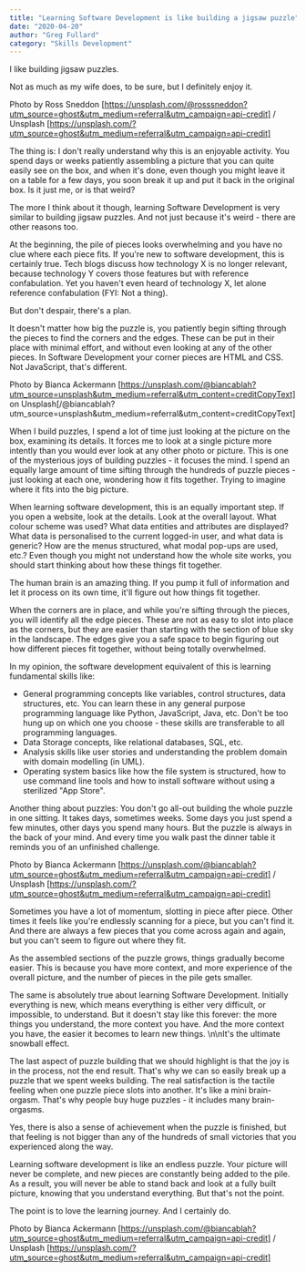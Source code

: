 ```yaml
---
title: "Learning Software Development is like building a jigsaw puzzle"
date: "2020-04-20"
author: "Greg Fullard"
category: "Skills Development"
---
```

I like building jigsaw puzzles.

Not as much as my wife does, to be sure, but I definitely enjoy it.

Photo by Ross Sneddon
[https://unsplash.com/@rosssneddon?utm_source=ghost&utm_medium=referral&utm_campaign=api-credit] 
/ Unsplash
[https://unsplash.com/?utm_source=ghost&utm_medium=referral&utm_campaign=api-credit]

The thing is: I don't really understand why this is an enjoyable activity. You
spend days or weeks patiently assembling a picture that you can quite easily see
on the box, and when it's done, even though you might leave it on a table for a
few days, you soon break it up and put it back in the original box. Is it just
me, or is that weird?

The more I think about it though, learning Software Development is very similar
to building jigsaw puzzles. And not just because it's weird - there are other
reasons too.

At the beginning, the pile of pieces looks overwhelming and you have no clue
where each piece fits. If you're new to software development, this is certainly
true. Tech blogs discuss how technology X is no longer relevant, because
technology Y covers those features but with reference confabulation. Yet you
haven't even heard of technology X, let alone reference confabulation (FYI: Not
a thing).

But don't despair, there's a plan.

It doesn't matter how big the puzzle is, you patiently begin sifting through the
pieces to find the corners and the edges. These can be put in their place with
minimal effort, and without even looking at any of the other pieces. In Software
Development your corner pieces are HTML and CSS. Not JavaScript, that's
different.

Photo by Bianca Ackermann
[https://unsplash.com/@biancablah?utm_source=unsplash&utm_medium=referral&utm_content=creditCopyText] 
on Unsplash[/@biancablah?utm_source=unsplash&utm_medium=referral&utm_content=creditCopyText]

When I build puzzles, I spend a lot of time just looking at the picture on the
box, examining its details. It forces me to look at a single picture more
intently than you would ever look at any other photo or picture. This is one of
the mysterious joys of building puzzles - it focuses the mind. I spend an
equally large amount of time sifting through the hundreds of puzzle pieces -
just looking at each one, wondering how it fits together. Trying to imagine
where it fits into the big picture.

When learning software development, this is an equally important step. If you
open a website, look at the details. Look at the overall layout. What colour
scheme was used? What data entities and attributes are displayed? What data is
personalised to the current logged-in user, and what data is generic? How are
the menus structured, what modal pop-ups are used, etc.? Even though you might
not understand how the whole site works, you should start thinking about how
these things fit together.

The human brain is an amazing thing. If you pump it full of information and let
it process on its own time, it'll figure out how things fit together. 

When the corners are in place, and while you're sifting through the pieces, you
will identify all the edge pieces. These are not as easy to slot into place as
the corners, but they are easier than starting with the section of blue sky in
the landscape. The edges give you a safe space to begin figuring out how
different pieces fit together, without being totally overwhelmed. 

In my opinion, the software development equivalent of this is learning
fundamental skills like:

* General programming concepts like variables, control structures, data structures, etc. You can learn these in any general purpose programming language like Python, JavaScript, Java, etc. Don't be too hung up on which one you choose - these skills are transferable to all programming languages.
* Data Storage concepts, like relational databases, SQL, etc.
* Analysis skills like user stories and understanding the problem domain with domain modelling (in UML).
* Operating system basics like how the file system is structured, how to use command line tools and how to install software without using a sterilized "App Store".

Another thing about puzzles: You don't go all-out building the whole puzzle in
one sitting. It takes days, sometimes weeks. Some days you just spend a few
minutes, other days you spend many hours. But the puzzle is always in the back
of your mind. And every time you walk past the dinner table it reminds you of an
unfinished challenge.

Photo by Bianca Ackermann
[https://unsplash.com/@biancablah?utm_source=ghost&utm_medium=referral&utm_campaign=api-credit] 
/ Unsplash
[https://unsplash.com/?utm_source=ghost&utm_medium=referral&utm_campaign=api-credit]

Sometimes you have a lot of momentum, slotting in piece after piece. Other times
it feels like you're endlessly scanning for a piece, but you can't find it. And
there are always a few pieces that you come across again and again, but you
can't seem to figure out where they fit.

As the assembled sections of the puzzle grows, things gradually become easier. 
This is because you have more context, and more experience of the overall
picture, and the number of pieces in the pile gets smaller.

The same is absolutely true about learning Software Development. Initially
everything is new, which means everything is either very difficult, or
impossible, to understand. But it doesn't stay like this forever: the more
things you understand, the more context you have. And the more context you have,
the easier it becomes to learn new things. \n\nIt's the ultimate snowball effect.

The last aspect of puzzle building that we should highlight is that the joy is
in the process, not the end result. That's why we can so easily break up a
puzzle that we spent weeks building. The real satisfaction is the tactile
feeling when one puzzle piece slots into another. It's like a mini brain-orgasm.
That's why people buy huge puzzles - it includes many brain-orgasms.

Yes, there is also a sense of achievement when the puzzle is finished, but that
feeling is not bigger than any of the hundreds of small victories that you
experienced along the way.

Learning software development is like an endless puzzle. Your picture will never
be complete, and new pieces are constantly being added to the pile. As a result,
you will never be able to stand back and look at a fully built picture, knowing
that you understand everything. But that's not the point. 

The point is to love the learning journey. And I certainly do.

Photo by Bianca Ackermann
[https://unsplash.com/@biancablah?utm_source=ghost&utm_medium=referral&utm_campaign=api-credit] 
/ Unsplash
[https://unsplash.com/?utm_source=ghost&utm_medium=referral&utm_campaign=api-credit]
            